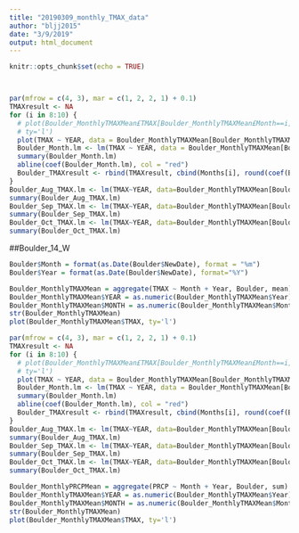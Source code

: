 ```yaml
---
title: "20190309_monthly_TMAX_data"
author: "bljj2015"
date: "3/9/2019"
output: html_document
---
```


```r
knitr::opts_chunk$set(echo = TRUE)
```

```r

```

```r

```

```r
par(mfrow = c(4, 3), mar = c(1, 2, 2, 1) + 0.1) 
TMAXresult <- NA 
for (i in 8:10) { 
  # plot(Boulder_MonthlyTMAXMean£TMAX[Boulder_MonthlyTMAXMean£Month==i], 
  # ty='l') 
  plot(TMAX ~ YEAR, data = Boulder_MonthlyTMAXMean[Boulder_MonthlyTMAXMean$MONTH == i, ], ty = "l", las = 1, xlim = c(1940, 2020), main = Months[i])
  Boulder_Month.lm <- lm(TMAX ~ YEAR, data = Boulder_MonthlyTMAXMean[Boulder_MonthlyTMAXMean$MONTH == i, ]) 
  summary(Boulder_Month.lm)
  abline(coef(Boulder_Month.lm), col = "red")
  Boulder_TMAXresult <- rbind(TMAXresult, cbind(Months[i], round(coef(Boulder_Month.lm)[2], 4), round(summary(Boulder_Month.lm)$coefficients[2, 4], 4), round(summary(Boulder_Month.lm)$r.squared, 3)))
}
Boulder_Aug_TMAX.lm <- lm(TMAX~YEAR, data=Boulder_MonthlyTMAXMean[Boulder_MonthlyTMAXMean$Month=="08",])
summary(Boulder_Aug_TMAX.lm)
Boulder_Sep_TMAX.lm <- lm(TMAX~YEAR, data=Boulder_MonthlyTMAXMean[Boulder_MonthlyTMAXMean$Month=="09",])
summary(Boulder_Sep_TMAX.lm)
Boulder_Oct_TMAX.lm <- lm(TMAX~YEAR, data=Boulder_MonthlyTMAXMean[Boulder_MonthlyTMAXMean$Month=="10",])
summary(Boulder_Oct_TMAX.lm)
```

##Boulder_14_W

```r
Boulder$Month = format(as.Date(Boulder$NewDate), format = "%m")
Boulder$Year = format(as.Date(Boulder$NewDate), format="%Y")
```

```r
Boulder_MonthlyTMAXMean = aggregate(TMAX ~ Month + Year, Boulder, mean)
Boulder_MonthlyTMAXMean$YEAR = as.numeric(Boulder_MonthlyTMAXMean$Year)
Boulder_MonthlyTMAXMean$MONTH = as.numeric(Boulder_MonthlyTMAXMean$Month)
str(Boulder_MonthlyTMAXMean)
plot(Boulder_MonthlyTMAXMean$TMAX, ty='l')
```

```r
par(mfrow = c(4, 3), mar = c(1, 2, 2, 1) + 0.1) 
TMAXresult <- NA 
for (i in 8:10) { 
  # plot(Boulder_MonthlyTMAXMean£TMAX[Boulder_MonthlyTMAXMean£Month==i], 
  # ty='l') 
  plot(TMAX ~ YEAR, data = Boulder_MonthlyTMAXMean[Boulder_MonthlyTMAXMean$MONTH == i, ], ty = "l", las = 1, xlim = c(1940, 2020), main = Months[i])
  Boulder_Month.lm <- lm(TMAX ~ YEAR, data = Boulder_MonthlyTMAXMean[Boulder_MonthlyTMAXMean$MONTH == i, ]) 
  summary(Boulder_Month.lm)
  abline(coef(Boulder_Month.lm), col = "red")
  Boulder_TMAXresult <- rbind(TMAXresult, cbind(Months[i], round(coef(Boulder_Month.lm)[2], 4), round(summary(Boulder_Month.lm)$coefficients[2, 4], 4), round(summary(Boulder_Month.lm)$r.squared, 3)))
}
Boulder_Aug_TMAX.lm <- lm(TMAX~YEAR, data=Boulder_MonthlyTMAXMean[Boulder_MonthlyTMAXMean$Month=="08",])
summary(Boulder_Aug_TMAX.lm)
Boulder_Sep_TMAX.lm <- lm(TMAX~YEAR, data=Boulder_MonthlyTMAXMean[Boulder_MonthlyTMAXMean$Month=="09",])
summary(Boulder_Sep_TMAX.lm)
Boulder_Oct_TMAX.lm <- lm(TMAX~YEAR, data=Boulder_MonthlyTMAXMean[Boulder_MonthlyTMAXMean$Month=="10",])
summary(Boulder_Oct_TMAX.lm)
```

```r
Boulder_MonthlyPRCPMean = aggregate(PRCP ~ Month + Year, Boulder, sum)
Boulder_MonthlyTMAXMean$YEAR = as.numeric(Boulder_MonthlyTMAXMean$Year)
Boulder_MonthlyTMAXMean$MONTH = as.numeric(Boulder_MonthlyTMAXMean$Month)
str(Boulder_MonthlyTMAXMean)
plot(Boulder_MonthlyTMAXMean$TMAX, ty='l')
```